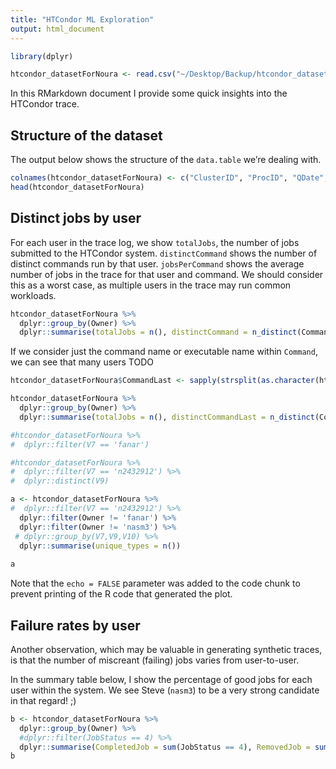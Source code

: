```yaml
---
title: "HTCondor ML Exploration"
output: html_document
---
```


```r
library(dplyr)

htcondor_datasetForNoura <- read.csv("~/Desktop/Backup/htcondor_datasetForNoura.csv", header=FALSE)

```

In this RMarkdown document I provide some quick insights into the HTCondor trace.

## Structure of the dataset
The output below shows the structure of the `data.table` we're dealing with.


```r
colnames(htcondor_datasetForNoura) <- c("ClusterID", "ProcID", "QDate", "JobCurrentStartDate", "EnteredCurrentStatus", "Duration", "Owner", "User", "Command", "Args", "JobStatus", "ImageSize")
head(htcondor_datasetForNoura)

```

## Distinct jobs by user

For each user in the trace log, we show `totalJobs`, the number of jobs submitted to the HTCondor system. `distinctCommand` shows the number of distinct commands run by that user. `jobsPerCommand` shows the average number of jobs in the trace for that user and command. We should consider this as a worst case, as multiple users in the trace may run common workloads.

```r

htcondor_datasetForNoura %>%
  dplyr::group_by(Owner) %>%
  dplyr::summarise(totalJobs = n(), distinctCommand = n_distinct(Command), jobsPerCommand = n() / n_distinct(Command))
```

If we consider just the command name or executable name within `Command`, we can see that many users TODO

```r
htcondor_datasetForNoura$CommandLast <- sapply(strsplit(as.character(htcondor_datasetForNoura$Command), "/"), tail, 1)

htcondor_datasetForNoura %>%
  dplyr::group_by(Owner) %>%
  dplyr::summarise(totalJobs = n(), distinctCommandLast = n_distinct(CommandLast), jobsPerCommand = n() / n_distinct(CommandLast))

#htcondor_datasetForNoura %>%
#  dplyr::filter(V7 == 'fanar')

#htcondor_datasetForNoura %>%
#  dplyr::filter(V7 == 'n2432912') %>%
#  dplyr::distinct(V9)

a <- htcondor_datasetForNoura %>%
#  dplyr::filter(V7 == 'n2432912') %>%
  dplyr::filter(Owner != 'fanar') %>%
  dplyr::filter(Owner != 'nasm3') %>%
 # dplyr::group_by(V7,V9,V10) %>%
  dplyr::summarise(unique_types = n())
  
a


```

Note that the `echo = FALSE` parameter was added to the code chunk to prevent printing of the R code that generated the plot.

## Failure rates by user

Another observation, which may be valuable in generating synthetic traces, is that the number of miscreant (failing) jobs varies from user-to-user.

In the summary table below, I show the percentage of good jobs for each user within the system. We see Steve (`nasm3`) to be a very strong candidate in that regard! ;)
```r

b <- htcondor_datasetForNoura %>%
  dplyr::group_by(Owner) %>%
  #dplyr::filter(JobStatus == 4) %>%
  dplyr::summarise(CompletedJob = sum(JobStatus == 4), RemovedJob = sum(JobStatus == 3), PercentageGoodJobs = (100/(RemovedJob+CompletedJob))*CompletedJob)
b


```